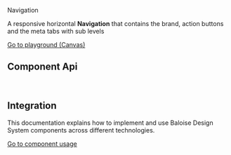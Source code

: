 
<bal-doc-banner id="story--components-navigation--basic">Navigation</bal-doc-banner>

<bal-doc-lead>A responsive horizontal <b>Navigation</b> that contains the brand, action buttons and the meta tabs with sub levels </bal-doc-lead>

<Canvas withSource="open">
  <Story id="components-navigation--basic" />
</Canvas>

<bal-doc-app>
  <bal-button-group class="mb-large" position="center">
    <a class="button is-primary" href="?path=/story/components-navigation--basic">
      Go to playground (Canvas)
    </a>
    <bal-doc-stackblitz
      framework="angular"
      template={Basic.parameters.docs.source.code}
      modules="navigation,card,heading"
    ></bal-doc-stackblitz>
    <bal-doc-stackblitz
      framework="html"
      template={Basic.parameters.docs.source.code}
      modules="navigation,card,heading"
    ></bal-doc-stackblitz>
  </bal-button-group>
</bal-doc-app>

## Component Api

<Description markdown={readme} />

<br />

## Integration

This documentation explains how to implement and use Baloise Design System components across different technologies.

<a class="button is-primary" href="?path=/docs/development-components--page">
  Go to component usage
</a>


<Description markdown={testing} />

<bal-doc-github link="/components/bal-navigation/stories/bal-navigation.docs.mdx"></bal-doc-github>
